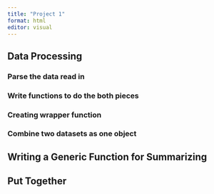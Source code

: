 ```yaml
---
title: "Project 1"
format: html
editor: visual
---
```


## Data Processing
### Parse the data read in



### Write functions to do the both pieces


### Creating wrapper function



### Combine two datasets as one object



## Writing a Generic Function for Summarizing



## Put Together
